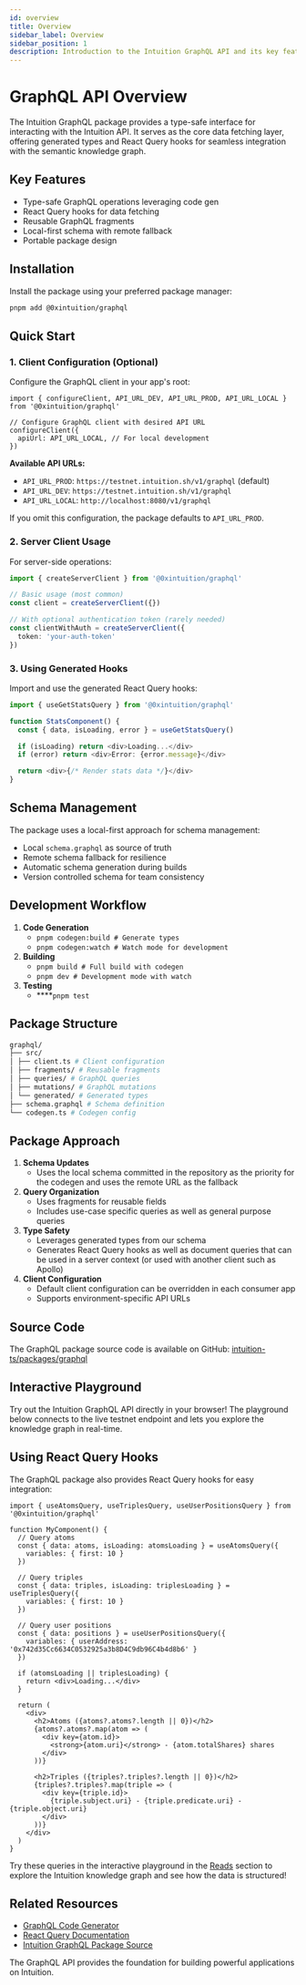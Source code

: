 ```yaml
---
id: overview
title: Overview
sidebar_label: Overview
sidebar_position: 1
description: Introduction to the Intuition GraphQL API and its key features
---
```



# GraphQL API Overview

The Intuition GraphQL package provides a type-safe interface for interacting with the Intuition API. It serves as the core data fetching layer, offering generated types and React Query hooks for seamless integration with the semantic knowledge graph.

## Key Features

- Type-safe GraphQL operations leveraging code gen
- React Query hooks for data fetching
- Reusable GraphQL fragments
- Local-first schema with remote fallback
- Portable package design

## Installation

Install the package using your preferred package manager:

```bash
pnpm add @0xintuition/graphql
```

## Quick Start

### 1. Client Configuration (Optional)

Configure the GraphQL client in your app's root:

```tsx
import { configureClient, API_URL_DEV, API_URL_PROD, API_URL_LOCAL } from '@0xintuition/graphql'

// Configure GraphQL client with desired API URL
configureClient({
  apiUrl: API_URL_LOCAL, // For local development
})
```

**Available API URLs:**
- `API_URL_PROD`: `https://testnet.intuition.sh/v1/graphql` (default)
- `API_URL_DEV`: `https://testnet.intuition.sh/v1/graphql`
- `API_URL_LOCAL`: `http://localhost:8080/v1/graphql`

If you omit this configuration, the package defaults to `API_URL_PROD`.

### 2. Server Client Usage

For server-side operations:

```typescript
import { createServerClient } from '@0xintuition/graphql'

// Basic usage (most common)
const client = createServerClient({})

// With optional authentication token (rarely needed)
const clientWithAuth = createServerClient({
  token: 'your-auth-token'
})
```

### 3. Using Generated Hooks

Import and use the generated React Query hooks:

```typescript
import { useGetStatsQuery } from '@0xintuition/graphql'

function StatsComponent() {
  const { data, isLoading, error } = useGetStatsQuery()

  if (isLoading) return <div>Loading...</div>
  if (error) return <div>Error: {error.message}</div>

  return <div>{/* Render stats data */}</div>
}
```

## Schema Management

The package uses a local-first approach for schema management:

- Local `schema.graphql` as source of truth
- Remote schema fallback for resilience
- Automatic schema generation during builds
- Version controlled schema for team consistency

## Development Workflow

1. **Code Generation**
    - `pnpm codegen:build # Generate types`
    - `pnpm codegen:watch # Watch mode for development`
2. **Building**
    - `pnpm build # Full build with codegen`
    - `pnpm dev # Development mode with watch`
3. **Testing**
    - ****`pnpm test`

## Package Structure

```bash
graphql/
├── src/
│ ├── client.ts # Client configuration
│ ├── fragments/ # Reusable fragments
│ ├── queries/ # GraphQL queries
│ ├── mutations/ # GraphQL mutations
│ └── generated/ # Generated types
├── schema.graphql # Schema definition
└── codegen.ts # Codegen config
```

## Package Approach

1. **Schema Updates**
    - Uses the local schema committed in the repository as the priority for the codegen and uses the remote URL as the fallback
2. **Query Organization**
    - Uses fragments for reusable fields
    - Includes use-case specific queries as well as general purpose queries
3. **Type Safety**
    - Leverages generated types from our schema
    - Generates React Query hooks as well as document queries that can be used in a server context (or used with another client such as Apollo)
4. **Client Configuration**
    - Default client configuration can be overridden in each consumer app
    - Supports environment-specific API URLs

## Source Code

The GraphQL package source code is available on GitHub: [intuition-ts/packages/graphql](https://github.com/0xIntuition/intuition-ts/tree/main/packages/graphql)

## Interactive Playground

Try out the Intuition GraphQL API directly in your browser! The playground below connects to the live testnet endpoint and lets you explore the knowledge graph in real-time.

<GraphQLPlayground />

## Using React Query Hooks

The GraphQL package also provides React Query hooks for easy integration:

```tsx
import { useAtomsQuery, useTriplesQuery, useUserPositionsQuery } from '@0xintuition/graphql'

function MyComponent() {
  // Query atoms
  const { data: atoms, isLoading: atomsLoading } = useAtomsQuery({
    variables: { first: 10 }
  })

  // Query triples
  const { data: triples, isLoading: triplesLoading } = useTriplesQuery({
    variables: { first: 10 }
  })

  // Query user positions
  const { data: positions } = useUserPositionsQuery({
    variables: { userAddress: '0x742d35Cc6634C0532925a3b8D4C9db96C4b4d8b6' }
  })

  if (atomsLoading || triplesLoading) {
    return <div>Loading...</div>
  }

  return (
    <div>
      <h2>Atoms ({atoms?.atoms?.length || 0})</h2>
      {atoms?.atoms?.map(atom => (
        <div key={atom.id}>
          <strong>{atom.uri}</strong> - {atom.totalShares} shares
        </div>
      ))}
      
      <h2>Triples ({triples?.triples?.length || 0})</h2>
      {triples?.triples?.map(triple => (
        <div key={triple.id}>
          {triple.subject.uri} - {triple.predicate.uri} - {triple.object.uri}
        </div>
      ))}
    </div>
  )
}
```

Try these queries in the interactive playground in the [Reads](/guides/developer-tools/graphql-api/reads) section to explore the Intuition knowledge graph and see how the data is structured!

## Related Resources

- [GraphQL Code Generator](https://the-guild.dev/graphql/codegen)
- [React Query Documentation](https://tanstack.com/query)
- [Intuition GraphQL Package Source](https://github.com/0xIntuition/intuition-ts/tree/main/packages/graphql)

The GraphQL API provides the foundation for building powerful applications on Intuition. 